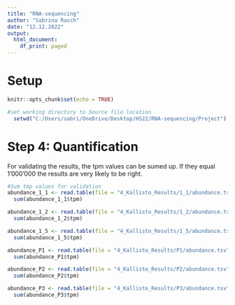 ---
title: "RNA-sequencing"
author: "Sabrina Rasch"
date: "12.12.2022"
output:
  html_document:
    df_print: paged
---

# Setup

```{r message=FALSE, include=FALSE}
knitr::opts_chunk$set(echo = TRUE)

#set working directory to Source file location
  setwd("C:/Users/sabri/OneDrive/Desktop/HS22/RNA-sequencing/Project")
```

# Step 4: Quantification

For validating the results, the tpm values can be sumed up. If they equal 1'000'000 the results are very likely to be right.

```{r Step 4, eval=FALSE, include=FALSE}
#Sum tmp values for validation
abundance_1_1 <- read.table(file = "4_Kallisto_Results/1_1/abundance.tsv", header = TRUE)
  sum(abundance_1_1$tpm)

abundance_1_2 <- read.table(file = "4_Kallisto_Results/1_2/abundance.tsv", header = TRUE)
  sum(abundance_1_2$tpm)

abundance_1_5 <- read.table(file = "4_Kallisto_Results/1_5/abundance.tsv", header = TRUE)
  sum(abundance_1_5$tpm)

abundance_P1 <- read.table(file = "4_Kallisto_Results/P1/abundance.tsv", header = TRUE)
  sum(abundance_P1$tpm)

abundance_P2 <- read.table(file = "4_Kallisto_Results/P2/abundance.tsv", header = TRUE)
  sum(abundance_P2$tpm)

abundance_P3 <- read.table(file = "4_Kallisto_Results/P3/abundance.tsv", header = TRUE)
  sum(abundance_P3$tpm)
```


